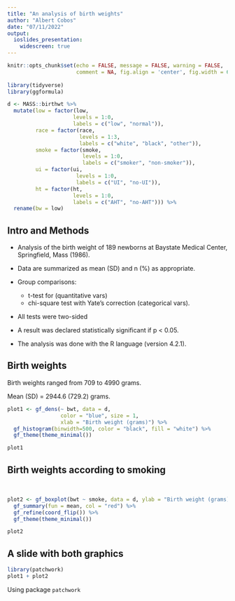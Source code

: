 ```yaml
---
title: "An analysis of birth weights"
author: "Albert Cobos"
date: "07/11/2022"
output: 
  ioslides_presentation:
    widescreen: true
---
```


```r

knitr::opts_chunk$set(echo = FALSE, message = FALSE, warning = FALSE,
                      comment = NA, fig.align = 'center', fig.width = 6, fig.height = 4)
                      
library(tidyverse)
library(ggformula)

d <- MASS::birthwt %>%
  mutate(low = factor(low, 
                     levels = 1:0, 
                     labels = c("low", "normal")),
         race = factor(race, 
                       levels = 1:3,
                       labels = c("white", "black", "other")),
         smoke = factor(smoke, 
                        levels = 1:0, 
                        labels = c("smoker", "non-smoker")),
         ui = factor(ui, 
                      levels = 1:0, 
                      labels = c("UI", "no-UI")),
         ht = factor(ht, 
                     levels = 1:0, 
                     labels = c("AHT", "no-AHT"))) %>% 
  rename(bw = low)
```


## Intro and Methods


- Analysis of the birth weight of 189 newborns at Baystate Medical Center, Springfield, Mass (1986).

- Data are summarized as mean (SD) and n (%) as appropriate. 

- Group comparisons: 
    + t-test for (quantitative vars)
    + chi-square test with Yate's correction (categorical vars). 

- All tests were two-sided

- A result was declared statistically significant if p < 0.05. 

- The analysis was done with the R language (version 4.2.1).

## Birth weights

Birth weights ranged from 709 to 4990 grams.

Mean (SD) = 2944.6 (729.2) grams. 

```r
plot1 <- gf_dens(~ bwt, data = d, 
                 color = "blue", size = 1,
                 xlab = "Birth weight (grams)") %>% 
  gf_histogram(binwidth=500, color = "black", fill = "white") %>% 
  gf_theme(theme_minimal())

plot1
```


## Birth weights according to smoking

\

```r
plot2 <- gf_boxplot(bwt ~ smoke, data = d, ylab = "Birth weight (grams)", xlab = "") %>% 
  gf_summary(fun = mean, col = "red") %>% 
  gf_refine(coord_flip()) %>% 
  gf_theme(theme_minimal())

plot2

```


## A slide with both graphics

```r
library(patchwork)
plot1 + plot2
```

Using package `patchwork`
